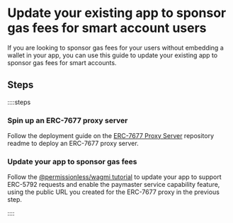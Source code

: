 # Update your existing app to sponsor gas fees for smart account users

If you are looking to sponsor gas fees for your users without embedding a wallet in your app, you can use this guide to update your existing app to sponsor gas fees for smart accounts.

## Steps

::::steps

### Spin up an ERC-7677 proxy server

Follow the deployment guide on the [ERC-7677 Proxy Server](https://github.com/pimlicolabs/erc7677-proxy) repository readme to deploy an ERC-7677 proxy server.

### Update your app to sponsor gas fees

Follow the [@permissionless/wagmi tutorial](/references/permissionless/wagmi/tutorial/tutorial-1) to update your app to support ERC-5792 requests and enable the paymaster service capability feature, using the public URL you created for the ERC-7677 proxy in the previous step.

::::